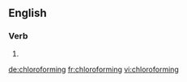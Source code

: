==English==

===Verb===
{{head|en|present participle}}

# {{present participle of|chloroform|lang=en}}

[[de:chloroforming]]
[[fr:chloroforming]]
[[vi:chloroforming]]